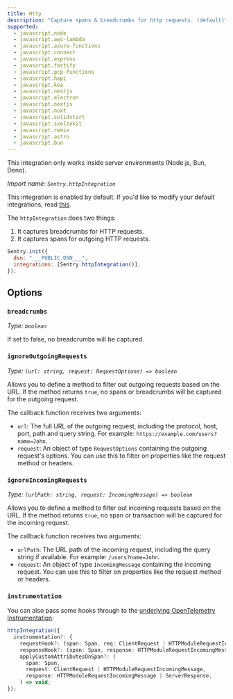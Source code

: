 ```yaml
---
title: Http
description: "Capture spans & breadcrumbs for http requests. (default)"
supported:
  - javascript.node
  - javascript.aws-lambda
  - javascript.azure-functions
  - javascript.connect
  - javascript.express
  - javascript.fastify
  - javascript.gcp-functions
  - javascript.hapi
  - javascript.koa
  - javascript.nestjs
  - javascript.electron
  - javascript.nextjs
  - javascript.nuxt
  - javascript.solidstart
  - javascript.sveltekit
  - javascript.remix
  - javascript.astro
  - javascript.bun
---
```


<Alert level="info">

This integration only works inside server environments (Node.js, Bun, Deno).

</Alert>

_Import name: `Sentry.httpIntegration`_

This integration is enabled by default. If you'd like to modify your default integrations, read [this](./../#modifying-default-integrations).

The `httpIntegration` does two things:

1. It captures breadcrumbs for HTTP requests.
2. It captures spans for outgoing HTTP requests.

```JavaScript
Sentry.init({
  dsn: "___PUBLIC_DSN___",
  integrations: [Sentry.httpIntegration()],
});
```

## Options

### `breadcrumbs`

_Type: `boolean`_

If set to false, no breadcrumbs will be captured.

### `ignoreOutgoingRequests`

_Type: `(url: string, request: RequestOptions) => boolean`_

Allows you to define a method to filter out outgoing requests based on the URL. If the method returns `true`, no spans or breadcrumbs will be captured for the outgoing request.

The callback function receives two arguments:

- `url`: The full URL of the outgoing request, including the protocol, host, port, path and query string. For example: `https://example.com/users?name=John`.
- `request`: An object of type `RequestOptions` containing the outgoing request's options. You can use this to filter on properties like the request method or headers.

### `ignoreIncomingRequests`

_Type: `(urlPath: string, request: IncomingMessage) => boolean`_

Allows you to define a method to filter out incoming requests based on the URL. If the method returns `true`, no span or transaction will be captured for the incoming request.

The callback function receives two arguments:

- `urlPath`: The URL path of the incoming request, including the query string if available. For example: `/users?name=John`.
- `request`: An object of type `IncomingMessage` containing the incoming request. You can use this to filter on properties like the request method or headers.

### `instrumentation`

You can also pass some hooks through to the [underlying OpenTelemetry Instrumentation](https://www.npmjs.com/package/@opentelemetry/instrumentation-http):

```typescript
httpIntegration({
  instrumentation?: {
    requestHook?: (span: Span, req: ClientRequest | HTTPModuleRequestIncomingMessage) => void;
    responseHook?: (span: Span, response: HTTPModuleRequestIncomingMessage | ServerResponse) => void;
    applyCustomAttributesOnSpan?: (
      span: Span,
      request: ClientRequest | HTTPModuleRequestIncomingMessage,
      response: HTTPModuleRequestIncomingMessage | ServerResponse,
    ) => void;
});
```
